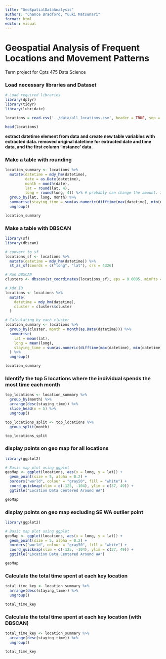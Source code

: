```yaml
---
title: "GeoSpatialDataAnalysis"
authors: "Chance Bradford, Yuuki Matsunari"
format: html
editor: visual
---
```


# Geospatial Analysis of Frequent Locations and Movement Patterns

Term project for Cpts 475 Data Science

### Load necessary libraries and Dataset

```r
# Load required libraries
library(dplyr)
library(tidyr)
library(lubridate)

locations = read.csv('../data/all_locations.csv', header = TRUE, sep = ",")

head(locations)

```

**extract datetime element from data and create new table variables with extracted data. removed original datetime for extracted date and time data, and the first column 'instance' data.**

### Make a table with rounding

```r
location_summary <- locations %>%
  mutate(datetime = mdy_hm(datetime),
         date = as.Date(datetime),
         month = month(date),
         lat = round(lat, 4),
         long = round(long, 4)) %>% # probably can change the amount. I used it for avoiding duplication.
  group_by(lat, long, month) %>%
  summarise(staying_time = sum(as.numeric(difftime(max(datetime), min(datetime), units = "hours")))) %>%
  ungroup()

location_summary
```


### Make a table with DBSCAN

```r

library(sf)
library(dbscan)

# convert to sf
locations_sf <- locations %>%
  mutate(datetime = mdy_hm(datetime)) %>%
  st_as_sf(coords = c("long", "lat"), crs = 4326)

# Run DBSCAN
clusters <- dbscan(st_coordinates(locations_sf), eps = 0.0005, minPts = 2) # eps = 50m works fine

# Add ID
locations <- locations %>%
  mutate(
    datetime = mdy_hm(datetime),
    cluster = clusters$cluster
  )

# Calculating by each cluster
location_summary <- locations %>%
  group_by(cluster, month = month(as.Date(datetime))) %>%
  summarise(
    lat = mean(lat),
    long = mean(long),
    staying_time = sum(as.numeric(difftime(max(datetime), min(datetime), units = "hours")))
  ) %>%
  ungroup()

location_summary


```

### Identify the top 5 locations where the individual spends the most time each month

```r
top_locations <- location_summary %>%
  group_by(month) %>%
  arrange(desc(staying_time)) %>%
  slice_head(n = 5) %>%
  ungroup()

top_locations_split <- top_locations %>%
  group_split(month)

top_locations_split
```

### display points on geo map for all locations

```r
library(ggplot2)

# Basic map plot using ggplot
geoMap <- ggplot(locations, aes(x = long, y = lat)) +
  geom_point(size = 5, alpha = 0.2) + 
  borders("world", colour = "gray50", fill = "white") +
  coord_quickmap(xlim = c(-125, -104), ylim = c(37, 49)) +
  ggtitle("Location Data Centered Around WA")

geoMap

```
### display points on geo map excluding SE WA outlier point 

```r
library(ggplot2)

# Basic map plot using ggplot
geoMap <- ggplot(locations, aes(x = long, y = lat)) +
  geom_point(size = 5, alpha = 0.2) + 
  borders("world", colour = "gray50", fill = "white") +
  coord_quickmap(xlim = c(-125, -104), ylim = c(37, 49)) +
  ggtitle("Location Data Centered Around WA")

geoMap

```

### Calculate the total time spent at each key location

```r
total_time_key <- location_summary %>%
  arrange(desc(staying_time)) %>%
  ungroup()

total_time_key
```

### Calculate the total time spent at each key location (with DBSCAN)

```r
total_time_key <- location_summary %>%
  arrange(desc(staying_time)) %>%
  ungroup()

total_time_key
```
